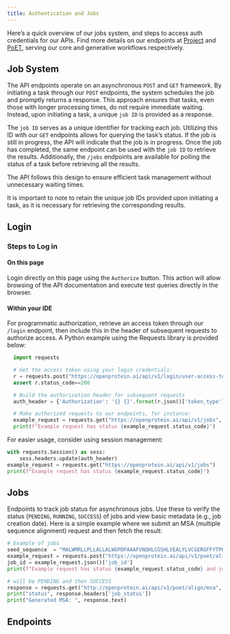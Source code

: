 ```yaml
---
title: Authentication and Jobs 
---
```


Here’s a quick overview of our jobs system, and steps to access auth credentials for our APIs. Find more details on our endpoints at [Project](./api-project.qmd) and [PoET](./api-poet.qmd), serving our core and generative workflows respectively.


## Job System

The API endpoints operate on an asynchronous `POST` and `GET` framework. By initiating a task through our `POST` endpoints, the system schedules the job and promptly returns a response. This approach ensures that tasks, even those with longer processing times, do not require immediate waiting. Instead, upon initiating a task, a unique `job ID` is provided as a response.

The `job ID` serves as a unique identifier for tracking each job. Utilizing this ID with our `GET` endpoints allows for querying the task's status. If the job is still in progress, the API will indicate that the job is in progress. Once the job has completed, the same endpoint can be used with the `job ID` to retrieve the results. Additionally, the `/jobs` endpoints are available for polling the status of a task before retrieving all the results.

The API follows this design to ensure efficient task management without unnecessary waiting times.

It is important to note to retain the unique job IDs provided upon initiating a task, as it is necessary for retrieving the corresponding results.


## Login

### Steps to Log in

#### On this page
Login directly on this page using the `Authorize` button. This action will allow browsing of the API documentation and execute test queries directly in the browser.

#### Within your IDE
For programmatic authorization, retrieve an access token through our `/login` endpoint, then include this in the header of subsequent requests to authorize access. A Python example using the Requests library is provided below:


```python
  import requests

  # Get the access token using your login credentials:
  r = requests.post("https://openprotein.ai/api/v1/login/user-access-token", data={"username": your_username, "password": your_password})
  assert r.status_code==200

  # Build the authorization header for subsequent requests
  auth_header = {'Authorization': '{} {}'.format(r.json()['token_type'], r.json()['access_token'])}

  # Make authorized requests to our endpoints, for instance:
  example_request = requests.get("https://openprotein.ai/api/v1/jobs", headers=auth_header)
  print(f"Example request has status {example_request.status_code}")
```
For easier usage, consider using session management:

```python
with requests.Session() as sess:
    sess.headers.update(auth_header)
example_request = requests.get("https://openprotein.ai/api/v1/jobs")
print(f"Example request has status {example_request.status_code}")
```

## Jobs
Endpoints to track job status for asynchronous jobs. Use these to verify the status (`PENDING`, `RUNNING`, `SUCCESS`) of jobs and view basic metadata (e.g., job creation date). Here is a simple example where we submit an MSA (multiple sequence alignment) request and then fetch the result:

```python
# Example of jobs 
seed_sequence  = "MALWMRLLPLLALLALWGPDPAAAFVNQHLCGSHLVEALYLVCGERGFFYTPKTRREAEDLQVGQVELGGGPGAGSLQPLALEGSLQKRGIVEQCCTSICSLYQLENYCN" # Human INS sequence
example_request = requests.post("https://openprotein.ai/api/v1/poet/align/msa", files={"msa_file":seed_sequence.encode()}, headers=auth_header)
job_id = example_request.json()['job_id']
print(f"Example request has status {example_request.status_code} and jobid {job_id}")

# will be PENDING and then SUCCESS
response = requests.get("http://openprotein.ai/api/v1/poet/align/msa", params={"job_id":job_id}, headers=auth_header)
print("status", response.headers['job_status'])
print("Generated MSA: ", response.text)
```

## Endpoints

```{=html}
  <script src="https://unpkg.com/swagger-ui-dist@5.1/swagger-ui-bundle.js"></script>
  <script type="module">
    import getSwaggerJson from './utils/getSwaggerJson.js'
    import addSwaggerEndpointsToTOC from './utils/addSwaggerEndpointsToTOC.js';

    window.onload = async function() {
      // get swagerSpecs manipulated 
      const swagerSpecs = await getSwaggerJson('auth');
      
      const ui = SwaggerUIBundle({
        spec: swagerSpecs,
        dom_id: "#swagger-ui",
        config: {
          deepLinking: true,
          tagsSorter: "alpha",
          docExpansion: "list",
        },
        requestInterceptor: (request) => {
          const requestPath = request.url.split('/').slice(3).join('/')
          if (!request.url.includes("openapi.json")) {
            // Modify the request URL for other endpoints
            request.url = "https://dev.api.openprotein.ai/" + requestPath
          } 
          return request;
        },
      });
      addSwaggerEndpointsToTOC(4);
    };
  </script>
  <link rel="stylesheet" href="css/swagger-ui.css">
  <div id="swagger-ui"></div>
   
```
